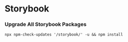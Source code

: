 # Storybook

### Upgrade All Storybook Packages

`npx npm-check-updates '/storybook/' -u && npm install`
